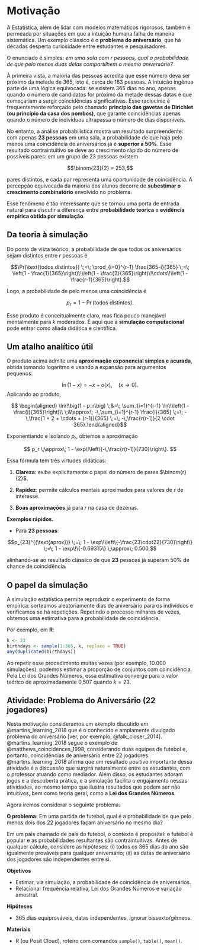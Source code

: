 # Motivação

A Estatística, além de lidar com modelos matemáticos rigorosos, também é permeada por situações em que a intuição humana falha de maneira sistemática. Um exemplo clássico é o **problema do aniversário**, que há décadas desperta curiosidade entre estudantes e pesquisadores.  

O enunciado é simples: *em uma sala com $r$ pessoas, qual a probabilidade de que pelo menos duas delas compartilhem o mesmo aniversário?*  

À primeira vista, a maioria das pessoas acredita que esse número deva ser próximo da metade de 365, isto é, cerca de 183 pessoas. A intuição ingênua parte de uma lógica equivocada: se existem 365 dias no ano, apenas quando o número de candidatos for próximo da metade dessas datas é que começariam a surgir coincidências significativas. Esse raciocínio é frequentemente reforçado pelo chamado **princípio das gavetas de Dirichlet (ou princípio da casa dos pombos)**, que garante coincidências apenas quando o número de indivíduos ultrapassa o número de dias disponíveis.  

No entanto, a análise probabilística mostra um resultado surpreendente: com apenas **23 pessoas** em uma sala, a probabilidade de que haja pelo menos uma coincidência de aniversários já é **superior a 50%**. Esse resultado contraintuitivo se deve ao crescimento rápido do número de possíveis pares: em um grupo de 23 pessoas existem  

$$\binom{23}{2} = 253,$$  

pares distintos, e cada par representa uma oportunidade de coincidência. A percepção equivocada da maioria dos alunos decorre de **subestimar o crescimento combinatório** envolvido no problema.  

Esse fenômeno é tão interessante que se tornou uma porta de entrada natural para discutir a diferença entre **probabilidade teórica** e **evidência empírica obtida por simulação**.  


## Da teoria à simulação

Do ponto de vista teórico, a probabilidade de que todos os aniversários sejam distintos entre $r$ pessoas é  

$$\Pr(\text{todos distintos}) \;=\; \prod_{i=0}^{r-1} \frac{365-i}{365}
\;=\; \left(1 - \frac{1}{365}\right)\!\left(1 - \frac{2}{365}\right)\!\cdots\!\left(1 - \frac{r-1}{365}\right).$$  

Logo, a probabilidade de pelo menos uma coincidência é  

$$p_r = 1 - \Pr(\text{todos distintos}).$$  

Esse produto é conceitualmente claro, mas fica pouco manejável mentalmente para $k$ moderados. É aqui que a **simulação computacional** pode entrar como aliada didática e científica.


## Um atalho analítico útil

O produto acima admite uma **aproximação exponencial simples e acurada**, obtida tomando logaritmo e usando a expansão para argumentos pequenos:

$$\ln(1 - x) = -x + o(x), \quad (x \to 0). $$
Aplicando ao produto,

$$
\begin{aligned}
\ln\!\big(1 - p_r\big)
\;&=\;
\sum_{i=1}^{r-1} \ln\!\left(1 - \frac{i}{365}\right)\\
\;&\approx\;
-\,\sum_{i=1}^{r-1} \frac{i}{365}
\;=\;
-\,\frac{1 + 2 + \cdots + (r-1)}{365}
\;=\;
-\,\frac{r(r-1)}{2 \cdot 365}.\end{aligned}$$

Exponentiando e isolando $p_r$, obtemos a aproximação

$$
p_r \;\approx\; 1 - \exp\!\left\{-\,\frac{r(r-1)}{730}\right\}.
$$

Essa fórmula tem três virtudes didáticas:

1) **Clareza**: exibe explicitamente o papel do número de pares $\binom{r}{2}$.

2) **Rapidez**: permite cálculos mentais aproximados para valores de $r$ de interesse.

3) **Boas aproximações** já para $r$ na casa de dezenas.

**Exemplos rápidos.**

- Para **23 pessoas**:  

$$p_{23}^{(\text{aprox})}
  \;=\;
  1 - \exp\!\left\{-\frac{23\cdot22}{730}\right\}
  \;=\;
  1 - \exp\!\{-0.69315\}
  \;\approx\; 0.500,$$
  
alinhando-se ao resultado clássico de que **23** pessoas já superam 50% de chance de coincidência.


## O papel da simulação

A simulação estatística permite reproduzir o experimento de forma empírica: sorteamos aleatoriamente dias de aniversário para os indivíduos e verificamos se há repetições. Repetindo o processo milhares de vezes, obtemos uma estimativa para a probabilidade de coincidência.  

Por exemplo, em **R**:  

```r
k <- 23
birthdays <- sample(1:365, k, replace = TRUE)
any(duplicated(birthdays))
```

Ao repetir esse procedimento muitas vezes (por exemplo, 10.000 simulações), podemos estimar a proporção de conjuntos com coincidência. Pela Lei dos Grandes Números, essa estimativa converge para o valor teórico de aproximadamente 0,507 quando $k=23$.

## Atividade: Problema do Aniversário (22 jogadores)


Nesta motivação consideramos um exemplo discutido em @martins_learning_2018 que é o conhecido e amplamente divulgado problema do aniversário [ver, por exemplo, @falk_closer_2014]. @martins_learning_2018 segue o exemplo de @matthews_coincidences_1998, considerando duas equipes de futebol e, portanto, coincidências de aniversário entre 22 jogadores. @martins_learning_2018 afirma que um resultado positivo importante dessa atividade é a discussão que surgirá naturalmente entre os estudantes, com o professor atuando como mediador. Além disso, os estudantes adoram jogos e a descoberta prática, e a simulação facilita o engajamento nessas atividades, ao mesmo tempo que ilustra resultados que podem ser não intuitivos, bem como teoria geral, como a **Lei dos Grandes Números**.

Agora iremos considerar o seguinte problema:

**O problema:** Em uma partida de futebol, qual é a probabilidade de que pelo menos dois dos 22 jogadores façam aniversário no mesmo dia?

Em um pais chamado de país do futebol, o contexto é proposital: o futebol é popular e as probabilidades resultantes são contraintuitivas. Antes de qualquer cálculo, considere as hipóteses: (i) todos os 365 dias do ano são igualmente prováveis para qualquer aniversário; (ii) as datas de aniversário dos jogadores são independentes entre si.


**Objetivos**

- Estimar, via simulação, a probabilidade de coincidência de aniversários.\
- Relacionar frequência relativa, Lei dos Grandes Números e variação amostral.

**Hipóteses**

- 365 dias equiprováveis, datas independentes, ignorar bissexto/gêmeos.

**Materiais**

- R (ou Posit Cloud), roteiro com comandos `sample()`, `table()`, `mean()`.


